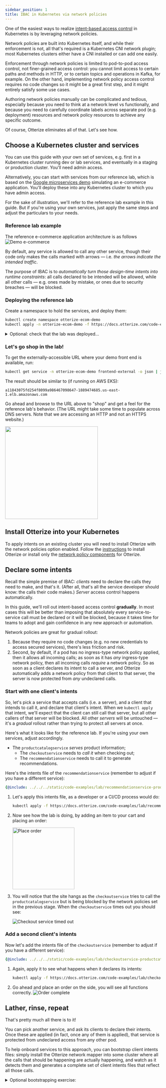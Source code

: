 ```yaml
---
sidebar_position: 1
title: IBAC in Kubernetes via network policies
---
```


One of the easiest ways to realize [intent-based access control](/intent-based-access-control) in Kubernetes is by leveraging network policies.

Network policies are built into Kubernetes itself, and while their enforcement is not, all that's required
is a Kubernetes CNI network plugin; most Kubernetes clusters either have a CNI installed or can add one easily.

Enforcement through network policies is limited to pod-to-pod access control, not finer-grained access control:
you cannot limit access to certain paths and methods in HTTP, or to certain topics and operations in Kafka, for example.
On the other hand, implementing network policy access control requires no code changes so it might be a great
first step, and it might entirely satisfy some use cases.

Authoring network policies manually can be complicated and tedious, especially because you need to think at a network
level vs functionally, and because you need to carefully coordinate labels across separate pod (e.g. deployment) resources
and network policy resources to achieve any specific outcome.

Of course, Otterize eliminates all of that. Let's see how.

## Choose a Kubernetes cluster and services

You can use this guide with your own set of services, e.g. first in a Kubernetes cluster running dev or lab services,
and eventually in a staging or production cluster. You'll need admin access.

Alternatively, you can start with services from our reference lab,
which is based on the [Google microservices demo](https://github.com/GoogleCloudPlatform/microservices-demo)
simulating an e-commerce application. You'll deploy these into any Kubernetes cluster to which you have admin access.

For the sake of illustration, we'll refer to the reference lab example in this guide. But if you're using
your own services, just apply the same steps and adjust the particulars to your needs.

### Reference lab example

The reference e-commerce application architecture is as follows
![Demo e-commerce](https://github.com/GoogleCloudPlatform/microservices-demo/raw/main/docs/img/architecture-diagram.png)

By default, any service is allowed to call any other service, though their code only makes the calls marked with arrows
&mdash; i.e. *the arrows indicate the intended traffic*.

The purpose of IBAC is to *automatically turn those design-time intents
into runtime constraints*: all calls declared to be intended will be allowed,
while all other calls &mdash; e.g. ones made by mistake, or ones due to
security breaches &mdash; will be blocked.

### Deploying the reference lab

Create a namespace to hold the services, and deploy them:
```bash
kubectl create namespace otterize-ecom-demo
kubectl apply -n otterize-ecom-demo -f https://docs.otterize.com/code-examples/microservices-demo/kubernetes-manifests.yaml
```
<details>
  <summary>Optional: check that the lab was deployed...</summary>
  <div>


To see all the pods in the lab:
```bash
kubectl get pods -n otterize-ecom-demo
```
The pods should all be ready and running:
```bash
NAME                                     READY   STATUS    RESTARTS   AGE
adservice-694f4ff98-cz4nn                1/1     Running   0          23m
cartservice-85f8bc44fd-45cbk             1/1     Running   0          23m
checkoutservice-8fc47bbbd-9lhfv          1/1     Running   0          23m
currencyservice-597bdf576b-8hftc         1/1     Running   0          23m
emailservice-d5c6f74dd-qlwc4             1/1     Running   0          23m
frontend-7ffbf49884-j9rhz                1/1     Running   0          23m
loadgenerator-65779994db-tgdxk           1/1     Running   0          23m
paymentservice-76b9c8b87d-ktfcd          1/1     Running   0          23m
productcatalogservice-6969d4f5fd-xdw99   1/1     Running   0          23m
recommendationservice-58798d5c8-2f4rz    1/1     Running   0          23m
redis-cart-6f65887b5d-xwpz5              1/1     Running   0          23m
shippingservice-ff5f4d7d-qcjw8           1/1     Running   0          23m
```


  </div>
</details>

### Let's go shop in the lab!

To get the externally-accessible URL where your demo front end is available, run:
```bash
kubectl get service -n otterize-ecom-demo frontend-external -o json | jq -r '.status.loadBalancer.ingress[0].hostname'
```
The result should be similar to (if running on AWS EKS):
```
a11843075fd254f8099a986467098647-1889474685.us-east-1.elb.amazonaws.com
```
Go ahead and browse to the URL above to "shop" and get a feel for the reference lab's behavior.
(The URL might take some time to populate across DNS servers. Note that we are accessing an HTTP and not an HTTPS website.)

<img src="https://github.com/GoogleCloudPlatform/microservices-demo/raw/main/docs/img/online-boutique-frontend-1.png" width="300"/>

## Install Otterize into your Kubernetes
To apply intents on an existing cluster you will need to install Otterize with the network policies
option enabled. Follow the [instructions](/guides/k8s-installation) to install Otterize or
install only the [network policy components](/guides/k8s-installation#network-policies-only) for Otterize.

## Declare some intents

Recall the simple premise of IBAC: *clients* need to declare the calls they need to make, and that's it.
(After all, that's all the service developer should know: the calls their code makes.)
*Server* access control happens automatically.

In this guide, we'll roll out intent-based access control **gradually**. In most cases this will be better than
imposing that absolutely every service-to-service call must be declared or it will be blocked, because it takes
time for teams to adopt and gain confidence in any new approach or automation.

Network policies are great for gradual rollout:
1. Because they require no code changes (e.g. no new credentials to access secured services),
there's less friction and risk.
2. Second, by default, if a pod has no ingress-type
network policy applied, then it allows all incoming calls; as soon as it has *any* ingress-type network policy,
then all incoming calls *require* a network policy. So as soon as a client declares its intent to call a server,
and Otterize automatically adds a network policy from that client to that server, the server is now protected
from *any* undeclared calls.

### Start with one client's intents

So, let's pick a service that accepts calls (i.e. a server), and a client that intends to call it, and declare
that client's intent. When we `kubectl apply` that intent, we'll expect that the client can still call that server,
but all other callers of that server will be blocked. All other *servers* will be untouched &mdash; it's a *gradual* rollout
rather than trying to protect all servers at once.

Here's what it looks like for the reference lab. If you're using your own services, adjust accordingly.

<!-- FIXME
Show the lab again, but now with a circle overlay or other color coding showing the server that will be protected,
the client that will declare its intent to call that server and still go through,
and the client that will now be blocked (until it declares its intent too).
--->

- The `productcatalogservice` *serves* product information;
  - The `checkoutservice` needs to *call it* when checking out;
  - The `recommendationservice` needs to call it to generate recommendations.

Here's the intents file of the `recommendationservice` (remember to adjust if you have a different service):
```yaml
{@include: ../../../static/code-examples/lab/recommendationservice-productcatalogservice.yaml}
```
1. Let's apply this intents file, as a developer or a CI/CD process would do:
    ```bash
    kubectl apply -f https://docs.otterize.com/code-examples/lab/recommendationservice-productcatalogservice.yaml
    ```

2. Now see how the lab is doing, by adding an item to your cart and placing an order:

    <img title="Place order" src="/resources/lab/place-order.png" width="200" />

3. You will notice that the site hangs as the `checkoutservice` tries to call the `productcatalogservice` but is being blocked
   by the network policies set in the previous stage. When the `checkoutservice` times out you should see:

    ![Checkout service timed out](/resources/lab/checkoutservice-timeout.png)

### Add a second client's intents

Now let's add the intents file of the `checkoutservice` (remember to adjust if you have a different service):
```yaml
{@include: ../../../static/code-examples/lab/checkoutservice-productcatalogservice.yaml}
```

1. Again, apply it to see what happens when it declares its intents:
   ```bash
   kubectl apply -f https://docs.otterize.com/code-examples/lab/checkoutservice-productcatalogservice.yaml
   ```
2. Go ahead and place an order on the side, you will see all functions correctly.
    ![Order complete](/resources/lab/order-complete.png)
<!-- FIXME
Add updated lab image
-->

## Lather, rinse, repeat

That's pretty much all there is to it!

You can pick another service, and ask its clients to declare their intents. Once these are applied (in fact, once
any of them is applied), that service is protected from undeclared access from any other pod.

To help onboard services to this approach, you can bootstrap client intents files:
simply install the Otterize network mapper into some cluster where all the calls that should be happening are
actually happening, and watch as it detects them and generates a complete set of client intents files that
reflect all those calls.


<details>
  <summary>Optional bootstrapping exercise: </summary>
  <div>

To see the potential of the network mapper in bootstrapping IBAC, try this:
1. Run the network mapper while generating enough traffic in your cluster to capture all calls, and
      export them as intents files.
    ```bash
    otterize mapper export -n otterize-ecom-demo -o intents.yaml
    ```
    Or, if you're using the reference lab we've already done that for you:
    ```bash
    wget https://docs.otterize.com/code-examples/lab/intents.yaml
    ```
2. Create and apply a "default-deny-ingress" network policy in your cluster for the selected namespace;
   all pods will now have at least one ingress policy so *all* undeclared calls will be blocked.
   ```yaml
   {@include: ../../../static/code-examples/lab/default-deny-network-policy.yaml}
   ```
   if you're using the reference lab we've already done that for you:
   ```bash
   kubectl apply -f https://docs.otterize.com/code-examples/lab/default-deny-network-policy.yaml
   ```
3. See that most services are now blocked. For example, the reference lab will stop working.
4. Now apply all the intents you captured in the first step.
   ```bash
   kubectl apply -f intents.yaml
   ```
5. Your cluster should now roar back to life, fully functioning *and now secured*!


  </div>
</details>

